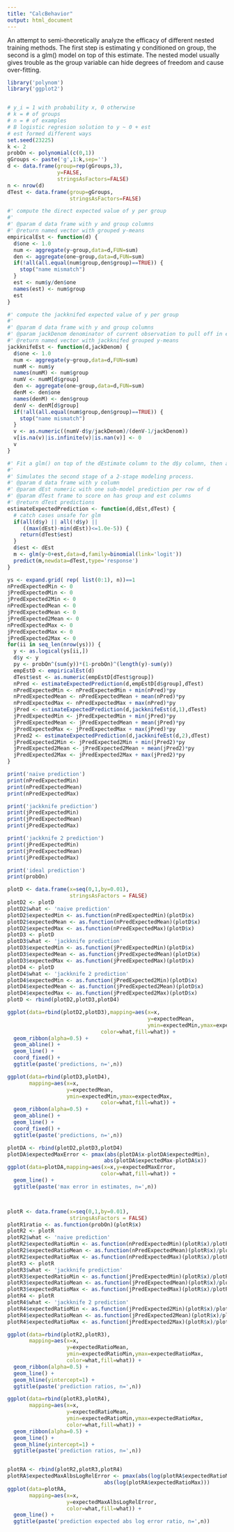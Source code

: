 ```yaml
---
title: "CalcBehavior"
output: html_document
---
```


An attempt to semi-theoretically analyze the efficacy of different nested training
methods.  The first step is estimating y conditioned on group, the second is a 
glm() model on top of this estimate.  The nested model usually gives trouble as the
group variable can hide degrees of freedom and cause over-fitting.

```r
library('polynom')
library('ggplot2')


# y_i = 1 with probability x, 0 otherwise
# k = # of groups
# n = # of examples
# B logistic regresion solution to y ~ 0 + est
# est formed different ways
set.seed(23225)
k <- 2
probOn <- polynomial(c(0,1))
gGroups <- paste('g',1:k,sep='')
d <- data.frame(group=rep(gGroups,3),
                y=FALSE,
                stringsAsFactors=FALSE)
n <- nrow(d)
dTest <- data.frame(group=gGroups,
                    stringsAsFactors=FALSE)

#' compute the direct expected value of y per group
#'
#' @param d data frame with y and group columns
#' @return named vector with grouped y-means
empiricalEst <- function(d) {
  d$one <- 1.0
  num <- aggregate(y~group,data=d,FUN=sum)
  den <- aggregate(one~group,data=d,FUN=sum)
  if(!all(all.equal(num$group,den$group)==TRUE)) {
    stop("name mismatch")
  }
  est <- num$y/den$one
  names(est) <- num$group
  est
}

#' compute the jackknifed expected value of y per group
#'
#' @param d data frame with y and group columns
#' @param jackDenom denominator of current observation to pull off in estimate, 1 is standard jackknife, 2 is one half jackknife
#' @return named vector with jackknifed grouped y-means
jackknifeEst <- function(d,jackDenom) {
  d$one <- 1.0
  num <- aggregate(y~group,data=d,FUN=sum)
  numM <- num$y
  names(numM) <- num$group
  numV <- numM[d$group]
  den <- aggregate(one~group,data=d,FUN=sum)
  denM <- den$one
  names(denM) <- den$group
  denV <- denM[d$group]
  if(!all(all.equal(num$group,den$group)==TRUE)) {
    stop("name mismatch")
  }
  v <- as.numeric((numV-d$y/jackDenom)/(denV-1/jackDenom))
  v[is.na(v)|is.infinite(v)|is.nan(v)] <- 0
  v
}

#' Fit a glm() on top of the dEstimate column to the d$y column, then apply this model to dTest
#'
#' Simulates the second stage of a 2-stage modeling process.
#' @param d data frame with y column
#' @param dEst numeric with one sub-model prediction per row of d
#' @param dTest frame to score on has group and est columns
#' @return dTest predictions
estimateExpectedPrediction <- function(d,dEst,dTest) {
  # catch cases unsafe for glm
  if(all(d$y) || all(!d$y) || 
     ((max(dEst)-min(dEst))<=1.0e-5)) {
    return(dTest$est)
  }
  d$est <- dEst
  m <- glm(y~0+est,data=d,family=binomial(link='logit'))
  predict(m,newdata=dTest,type='response')
}

ys <- expand.grid( rep( list(0:1), n))==1
nPredExpectedMin <- 0
jPredExpectedMin <- 0
jPredExpected2Min <- 0
nPredExpectedMean <- 0
jPredExpectedMean <- 0
jPredExpected2Mean <- 0
nPredExpectedMax <- 0
jPredExpectedMax <- 0
jPredExpected2Max <- 0
for(ii in seq_len(nrow(ys))) {
  y <- as.logical(ys[ii,])
  d$y <- y
  py <- probOn^(sum(y))*(1-probOn)^(length(y)-sum(y))
  empEstD <- empiricalEst(d)
  dTest$est <- as.numeric(empEstD[dTest$group])
  nPred <- estimateExpectedPrediction(d,empEstD[d$group],dTest)
  nPredExpectedMin <- nPredExpectedMin + min(nPred)*py
  nPredExpectedMean <- nPredExpectedMean + mean(nPred)*py
  nPredExpectedMax <- nPredExpectedMax + max(nPred)*py
  jPred <- estimateExpectedPrediction(d,jackknifeEst(d,1),dTest)
  jPredExpectedMin <- jPredExpectedMin + min(jPred)*py
  jPredExpectedMean <- jPredExpectedMean + mean(jPred)*py
  jPredExpectedMax <- jPredExpectedMax + max(jPred)*py
  jPred2 <- estimateExpectedPrediction(d,jackknifeEst(d,2),dTest)
  jPredExpected2Min <- jPredExpected2Min + min(jPred2)*py
  jPredExpected2Mean <- jPredExpected2Mean + mean(jPred2)*py
  jPredExpected2Max <- jPredExpected2Max + max(jPred2)*py
}

print('naive prediction')
print(nPredExpectedMin)
print(nPredExpectedMean)
print(nPredExpectedMax)

print('jackknife prediction')
print(jPredExpectedMin)
print(jPredExpectedMean)
print(jPredExpectedMax)

print('jackknife 2 prediction')
print(jPredExpectedMin)
print(jPredExpectedMean)
print(jPredExpectedMax)

print('ideal prediction')
print(probOn)

plotD <- data.frame(x=seq(0,1,by=0.01),
                    stringsAsFactors = FALSE)
plotD2 <- plotD
plotD2$what <- 'naive prediction'
plotD2$expectedMin <- as.function(nPredExpectedMin)(plotD$x)
plotD2$expectedMean <- as.function(nPredExpectedMean)(plotD$x)
plotD2$expectedMax <- as.function(nPredExpectedMax)(plotD$x)
plotD3 <- plotD
plotD3$what <- 'jackknife prediction'
plotD3$expectedMin <- as.function(jPredExpectedMin)(plotD$x)
plotD3$expectedMean <- as.function(jPredExpectedMean)(plotD$x)
plotD3$expectedMax <- as.function(jPredExpectedMax)(plotD$x)
plotD4 <- plotD
plotD4$what <- 'jackknife 2 prediction'
plotD4$expectedMin <- as.function(jPredExpected2Min)(plotD$x)
plotD4$expectedMean <- as.function(jPredExpected2Mean)(plotD$x)
plotD4$expectedMax <- as.function(jPredExpected2Max)(plotD$x)
plotD <- rbind(plotD2,plotD3,plotD4)

ggplot(data=rbind(plotD2,plotD3),mapping=aes(x=x,
                                             y=expectedMean,
                                             ymin=expectedMin,ymax=expectedMax,
                              color=what,fill=what)) +
  geom_ribbon(alpha=0.5) +
  geom_abline() + 
  geom_line() +
  coord_fixed() +
  ggtitle(paste('predictions, n=',n))

ggplot(data=rbind(plotD3,plotD4),
       mapping=aes(x=x,
                   y=expectedMean,
                   ymin=expectedMin,ymax=expectedMax,
                              color=what,fill=what)) +
  geom_ribbon(alpha=0.5) +
  geom_abline() + 
  geom_line() +
  coord_fixed() +
  ggtitle(paste('predictions, n=',n))

plotDA <- rbind(plotD2,plotD3,plotD4)
plotDA$expectedMaxError <- pmax(abs(plotDA$x-plotDA$expectedMin),
                               abs(plotDA$expectedMax-plotDA$x))
ggplot(data=plotDA,mapping=aes(x=x,y=expectedMaxError,
                              color=what,fill=what)) +
  geom_line() +
  ggtitle(paste('max error in estimates, n=',n))



plotR <- data.frame(x=seq(0,1,by=0.01),
                    stringsAsFactors = FALSE)
plotR1ratio <- as.function(probOn)(plotR$x)
plotR2 <- plotR
plotR2$what <- 'naive prediction'
plotR2$expectedRatioMin <- as.function(nPredExpectedMin)(plotR$x)/plotR1ratio
plotR2$expectedRatioMean <- as.function(nPredExpectedMean)(plotR$x)/plotR1ratio
plotR2$expectedRatioMax <- as.function(nPredExpectedMax)(plotR$x)/plotR1ratio
plotR3 <- plotR
plotR3$what <- 'jackknife prediction'
plotR3$expectedRatioMin <- as.function(jPredExpectedMin)(plotR$x)/plotR1ratio
plotR3$expectedRatioMean <- as.function(jPredExpectedMean)(plotR$x)/plotR1ratio
plotR3$expectedRatioMax <- as.function(jPredExpectedMax)(plotR$x)/plotR1ratio
plotR4 <- plotR
plotR4$what <- 'jackknife 2 prediction'
plotR4$expectedRatioMin <- as.function(jPredExpected2Min)(plotR$x)/plotR1ratio
plotR4$expectedRatioMean <- as.function(jPredExpected2Mean)(plotR$x)/plotR1ratio
plotR4$expectedRatioMax <- as.function(jPredExpected2Max)(plotR$x)/plotR1ratio

ggplot(data=rbind(plotR2,plotR3),
       mapping=aes(x=x,
                   y=expectedRatioMean,
                   ymin=expectedRatioMin,ymax=expectedRatioMax,
                   color=what,fill=what)) +
  geom_ribbon(alpha=0.5) +
  geom_line() + 
  geom_hline(yintercept=1) +
  ggtitle(paste('prediction ratios, n=',n))

ggplot(data=rbind(plotR3,plotR4),
       mapping=aes(x=x,
                   y=expectedRatioMean,
                   ymin=expectedRatioMin,ymax=expectedRatioMax,
                   color=what,fill=what)) +
  geom_ribbon(alpha=0.5) +
  geom_line() +
  geom_hline(yintercept=1) +
  ggtitle(paste('prediction ratios, n=',n))


plotRA <- rbind(plotR2,plotR3,plotR4)
plotRA$expectedMaxAlbsLogRelError <- pmax(abs(log(plotRA$expectedRatioMin)),
                               abs(log(plotRA$expectedRatioMax)))
ggplot(data=plotRA,
       mapping=aes(x=x,
                   y=expectedMaxAlbsLogRelError,
                   color=what,fill=what)) +
  geom_line() +
  ggtitle(paste('prediction expected abs log error ratio, n=',n))

```

